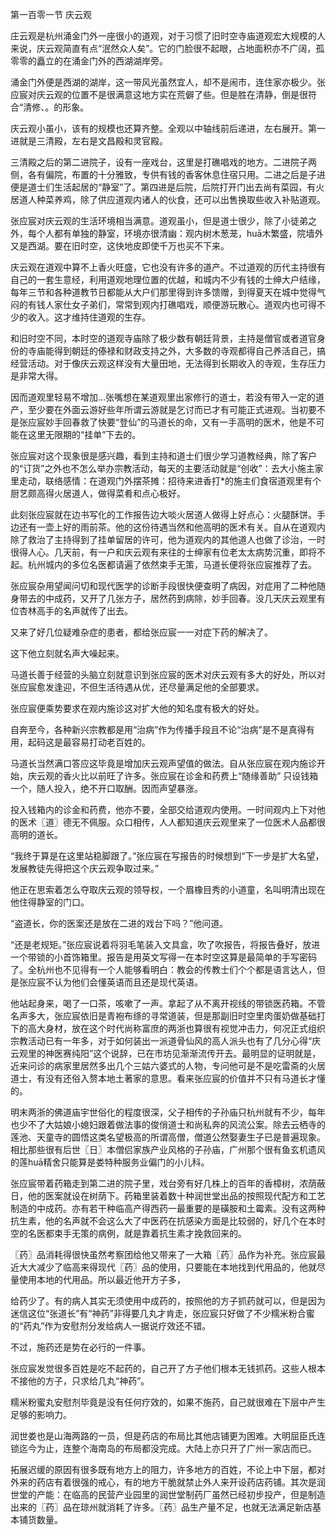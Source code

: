 

第一百零一节 庆云观

庄云观是杭州涌金门外一座很小的道观，对于习惯了旧时空寺庙道观宏大规模的人来说，庆云观简直有点“泯然众人矣”。它的门脸很不起眼，占地面积亦不广阔，孤零零的矗立的在涌金门外的西湖湖岸旁。

涌金门外便是西湖的湖岸，这一带风光虽然宜人，却不是闹市，连住家亦极少。张应宸对庆云观的位置不是很满意这地方实在荒僻了些。但是胜在清静，倒是很符合“清修、。的形象。

庆云观小虽小，该有的规模也还算齐整。全观以中轴线前后递进，左右展开。第一进就是三清殿，左右是文昌殿和灵官殿。

三清殿之后的第二进院子，设有一座戏台，这里是打礁唱戏的地方。二进院子两侧，各有偏院，布置的十分雅致，专供有钱的香客休息住宿只用。二进之后是子进便是道士们生活起居的“静室”了。第四进是后院，后院打开门出去尚有菜园，有火居道人种菜养鸡，除了供应道观内诸人的伙食，还可以出售换取些收入补贴道观。

张应宸对庆云观的生活环境相当满意。道观虽小，但是道士很少，除了小徒弟之外，每个人都有单独的静室，环境亦很清幽：观内树木葱茏，huā木繁盛，院墙外又是西湖。要在旧时空，这快地皮即使千万也买不下来。

庆云观在道观中算不上香火旺盛，它也没有许多的道产。不过道观的历代主持很有自己的一套生意经，利用道观地理位置的优越，和城内不少有钱的士绅大户结缘，每年三节和各种道教节日都能从大户们那里得到许多馈赠，到得夏天在城中觉得气闷的有钱人家仕女子弟们，常常到观内打礁唱戏，顺便游玩散心。道观内也可得不少的收入。这才维持住道观的生存。

和旧时空不同，本时空的道观寺庙除了极少数有朝廷背景，主持是僧官或者道官身份的寺庙能得到朝廷的傣禄和财政支持之外，大多数的寺观都得自己养活自己，搞经营活动。对于像庆云观这样没有大量田地，无法得到长期收入的寺观，生存压力是非常大得。

因而道观里轻易不增加…张嘴想在某道观里出家修行的道士，若没有带入一定的道产，至少要在外面云游好些年所谓云游就是乞讨而已才有可能正式进观。当初要不是张应宸妙手回春救了快要“登仙”的马道长的命，又有一手高明的医术，他是不可能在这里无限期的“挂单”下去的。

张应宸对这个现象很是感兴趣，看到主持和道士们很少学习道教经典，除了客户的“订货”之外也不怎么举办宗教活动，每天的主要活动就是“创收”：去大小施主家里走动，联络感情：在道观门外摆茶摊：招待来进香打*的施主们食宿道观里有个厨艺颇高得火居道人，做得菜肴和点心极好。

此刻张应宸就在边书写化的工作报告边大啖火居道人做得上好点心：火腿酥饼。手边还有一壶上好的雨前茶。他的这份待遇当然和他高明的医术有关。自从在道观内除了救治了主持得到了挂单留居的许可，他为道观内的其他道人也做了诊治，一时很得人心。几天前，有一户和庆云观有来往的士绅家有位老太太病势沉重，即将不起。杭州城内的多位名医都请遍了依然束手无策，马道长便将张应宸推荐了去。

张应宸杂用望闻问切和现代医学的诊断手段很快便查明了病因，对症用了二种他随身带去的中成药，又开了几张方子，居然药到病除，妙手回春。没几天庆云观里有位杏林高手的名声就传了出去。

又来了好几位疑难杂症的患者，都给张应宸一一对症下药的解决了。

这下他立刻就名声大噪起来。

马道长善于经营的头脑立刻就意识到张应宸的医术对庆云观有多大的好处，所以对张应宸愈发逢迎，不但生活待遇从优，还尽量满足他的全部要求。

张应宸便乘势要求在观内施诊这对扩大他的知名度有极大的好处。

自奔至今，各种新兴宗教都是用“治病”作为传播手段且不论“治病”是不是真得有用，起码这是最容易打动老百姓的。

马道长当然满口答应这毕竟是增加庆云观声望值的做法。自从张应宸在观内施诊开始，庆云观的香火比以前旺了许多。张应宸在诊金和药费上“随缘善助” 只设钱箱一个，随人投入，绝不开口取酬。因而声望暴涨。

投入钱箱内的诊金和药费，他亦不要，全部交给道观内使用。一时间观内上下对他的医术〖道〗德无不佩服。众口相传，人人都知道庆云观里来了一位医术人品都很高明的道长。

“我终于算是在这里站稳脚跟了。”张应宸在写报告的时候想到“下一步是扩大名望，发展教徒先得把这个庆云观争取过来。”

他正在思索着怎么夺取庆云观的领导权，一个眉橡目秀的小道童，名叫明清出现在他住得静室的门口。

“盗道长，你的医案还是放在二进的戏台下吗？”他问道。

“还是老规矩。”张应宸说着将羽毛笔装入文具盒，吹了吹报告，将报告叠好，放进一个带锁的小首饰箱里。报告是用英文写得一在本时空这算是最简单的手写密码了。全杭州也不见得有一个人能够看明白：教会的传教士们个个都是语言达人，但是张应宸不认为他们会懂英语而且还是现代英语。

他站起身来，喝了一口茶，咳嗽了一声。拿起了从不离开视线的带锁医药箱。不管名声多大，张应宸依旧是青袍布绦的寻常道装，但是那副旧时空里肉蛋奶做基础打下的高大身材，放在这个时代尚称富庶的两浙也算很有视觉冲击力，何况正式组织宗教活动已有一年多，对于如何装出一派道骨仙风的高人派头也有了几分心得“庆云观里的神医赛纯阳”这个说辞，已在市坊见渐渐流传开去。最明显的证明就是，近来问诊的病家里居然多出几个三姑六婆式的人物，专问他可是不是吃雷斋的火居道士，有没有还俗入赘本地土著家的意思。看来张应宸的价值并不只有马道长才懂的。

明末两浙的佛道庙宇世俗化的程度很深，父子相传的子孙庙只杭州就有不少，每年也少不了大姑娘小媳妇跟着做法事的俊俏道士和尚私奔的风流公案。除去云栖寺的莲池、天童寺的圆悟这类名望极高的所谓高僧，僧道公然娶妻生子已是普遍现象。相比那些很有后世〖日〗本僧侣家族产业风格的子孙庙，广州那个很有鱼玄机遗风的莲huā精舍只能算是娄特种服务业偏门的小儿科。

张应宸带着药箱走到第二进的院子里，戏台旁有好几株上的百年的香樟树，浓荫蔽日，他的医案就设在树荫下。药箱里装着数十种润世堂出品的按照现代配方和工艺制造的中成药。亦有若干种临高产得西药一最重要的是磺胺和土霉素。没有这两种抗生素，他的名声就不会这么大了中医药在抗感染方面是比较弱的，好几个在本时空的名医都束手无策的病例，就是靠着抗生素才挽救回来的。

〖药〗品消耗得很快虽然考察团给他又带来了一大箱〖药〗品作为补充。张应宸最近大大减少了临高来得现代〖药〗品的使用，只要能在本地找到代用品的，他就尽量使用本地的代用品。所以最近他开方子多，

给药少了。有的病人其实无须使用中成药的，按照他的方子抓药就可以，但是因为迷信这位“张道长”有“神药”非得要几丸才肯走，张应宸只好做了不少糯米粉合蜜的“药丸”作为安慰剂分发给病人一据说疗效还不错。

不过，施药还是势在必行的一件事。

张应宸发觉很多百姓是吃不起药的，自己开了方子他们根本无钱抓药。这些人根本不接他的方子，只求给几丸“神药”。

糯米粉蜜丸安慰剂毕竟是没有任何疗效的，如果不施药，自己就很难在下层中产生足够的影响力。

润世娄也是山海两路的一员，但是药店的布局比其他店铺更为困难。大明屈臣氏连锁迄今为止，连整个海南岛的布局都没完成。大陆上亦只开了广州一家店而已。

拓展迟缓的原因有很多既有地方上的阻力，许多地方的百姓，不论上中下层，都对外来的药店有着很强的戒心，有的地方干脆就禁止外人来开设药店药铺。其次是润世堂的产能：在临高的民营产业园里的润世堂制药厂虽然已经初步投产，但是制造出来的〖药〗品在琼州就消耗了许多。〖药〗品生产量不足，也就无法满足新店基本铺货数量。

